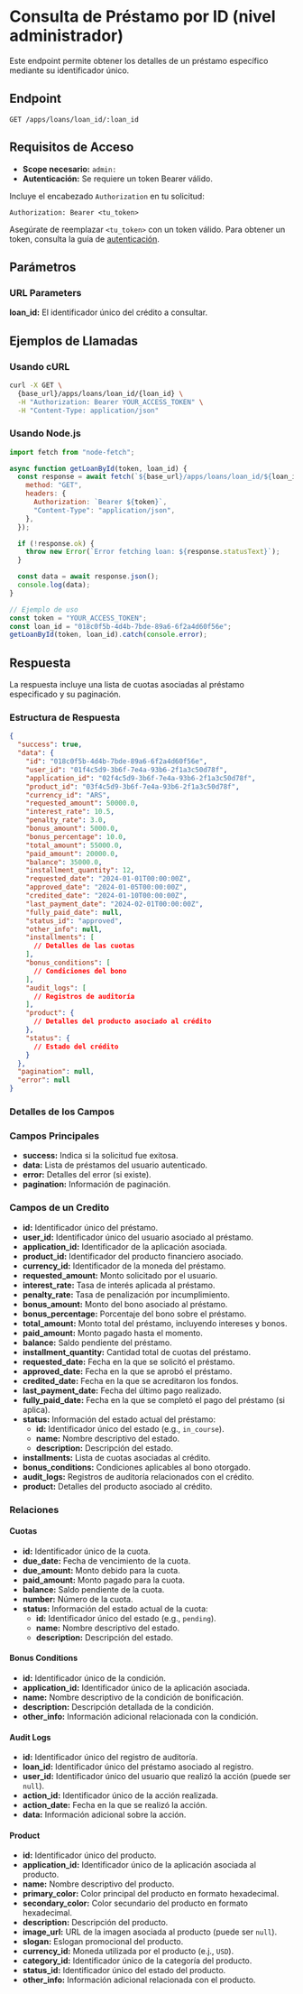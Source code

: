 # Consulta de Préstamo por ID (nivel administrador)

Este endpoint permite obtener los detalles de un préstamo específico mediante su identificador único.

## Endpoint

`GET /apps/loans/loan_id/:loan_id`

## Requisitos de Acceso

- **Scope necesario:** `admin:`
- **Autenticación:** Se requiere un token Bearer válido.

Incluye el encabezado `Authorization` en tu solicitud:

```http
Authorization: Bearer <tu_token>
```

Asegúrate de reemplazar `<tu_token>` con un token válido. Para obtener un token, consulta la guía de [autenticación](/docs/authentication/).

## Parámetros

### URL Parameters

**loan_id:** El identificador único del crédito a consultar.

## Ejemplos de Llamadas

### Usando cURL

```bash
curl -X GET \
  {base_url}/apps/loans/loan_id/{loan_id} \
  -H "Authorization: Bearer YOUR_ACCESS_TOKEN" \
  -H "Content-Type: application/json"
```

### Usando Node.js

```javascript
import fetch from "node-fetch";

async function getLoanById(token, loan_id) {
  const response = await fetch(`${base_url}/apps/loans/loan_id/${loan_id}`, {
    method: "GET",
    headers: {
      Authorization: `Bearer ${token}`,
      "Content-Type": "application/json",
    },
  });

  if (!response.ok) {
    throw new Error(`Error fetching loan: ${response.statusText}`);
  }

  const data = await response.json();
  console.log(data);
}

// Ejemplo de uso
const token = "YOUR_ACCESS_TOKEN";
const loan_id = "018c0f5b-4d4b-7bde-89a6-6f2a4d60f56e";
getLoanById(token, loan_id).catch(console.error);
```

## Respuesta

La respuesta incluye una lista de cuotas asociadas al préstamo especificado y su paginación.

### Estructura de Respuesta

```json
{
  "success": true,
  "data": {
    "id": "018c0f5b-4d4b-7bde-89a6-6f2a4d60f56e",
    "user_id": "01f4c5d9-3b6f-7e4a-93b6-2f1a3c50d78f",
    "application_id": "02f4c5d9-3b6f-7e4a-93b6-2f1a3c50d78f",
    "product_id": "03f4c5d9-3b6f-7e4a-93b6-2f1a3c50d78f",
    "currency_id": "ARS",
    "requested_amount": 50000.0,
    "interest_rate": 10.5,
    "penalty_rate": 3.0,
    "bonus_amount": 5000.0,
    "bonus_percentage": 10.0,
    "total_amount": 55000.0,
    "paid_amount": 20000.0,
    "balance": 35000.0,
    "installment_quantity": 12,
    "requested_date": "2024-01-01T00:00:00Z",
    "approved_date": "2024-01-05T00:00:00Z",
    "credited_date": "2024-01-10T00:00:00Z",
    "last_payment_date": "2024-02-01T00:00:00Z",
    "fully_paid_date": null,
    "status_id": "approved",
    "other_info": null,
    "installments": [
      // Detalles de las cuotas
    ],
    "bonus_conditions": [
      // Condiciones del bono
    ],
    "audit_logs": [
      // Registros de auditoría
    ],
    "product": {
      // Detalles del producto asociado al crédito
    },
    "status": {
      // Estado del crédito
    }
  },
  "pagination": null,
  "error": null
}
```

### Detalles de los Campos

### Campos Principales

- **success:** Indica si la solicitud fue exitosa.
- **data:** Lista de préstamos del usuario autenticado.
- **error:** Detalles del error (si existe).
- **pagination:** Información de paginación.

### Campos de un Credito

- **id:** Identificador único del préstamo.
- **user_id:** Identificador único del usuario asociado al préstamo.
- **application_id:** Identificador de la aplicación asociada.
- **product_id:** Identificador del producto financiero asociado.
- **currency_id:** Identificador de la moneda del préstamo.
- **requested_amount:** Monto solicitado por el usuario.
- **interest_rate:** Tasa de interés aplicada al préstamo.
- **penalty_rate:** Tasa de penalización por incumplimiento.
- **bonus_amount:** Monto del bono asociado al préstamo.
- **bonus_percentage:** Porcentaje del bono sobre el préstamo.
- **total_amount:** Monto total del préstamo, incluyendo intereses y bonos.
- **paid_amount:** Monto pagado hasta el momento.
- **balance:** Saldo pendiente del préstamo.
- **installment_quantity:** Cantidad total de cuotas del préstamo.
- **requested_date:** Fecha en la que se solicitó el préstamo.
- **approved_date:** Fecha en la que se aprobó el préstamo.
- **credited_date:** Fecha en la que se acreditaron los fondos.
- **last_payment_date:** Fecha del último pago realizado.
- **fully_paid_date:** Fecha en la que se completó el pago del préstamo (si aplica).
- **status:** Información del estado actual del préstamo:
  - **id:** Identificador único del estado (e.g., `in_course`).
  - **name:** Nombre descriptivo del estado.
  - **description:** Descripción del estado.
- **installments:** Lista de cuotas asociadas al crédito.
- **bonus_conditions:** Condiciones aplicables al bono otorgado.
- **audit_logs:** Registros de auditoría relacionados con el crédito.
- **product:** Detalles del producto asociado al crédito.

### Relaciones

#### Cuotas

- **id:** Identificador único de la cuota.
- **due_date:** Fecha de vencimiento de la cuota.
- **due_amount:** Monto debido para la cuota.
- **paid_amount:** Monto pagado para la cuota.
- **balance:** Saldo pendiente de la cuota.
- **number:** Número de la cuota.
- **status:** Información del estado actual de la cuota:
  - **id:** Identificador único del estado (e.g., `pending`).
  - **name:** Nombre descriptivo del estado.
  - **description:** Descripción del estado.

#### Bonus Conditions

- **id:** Identificador único de la condición.
- **application_id:** Identificador único de la aplicación asociada.
- **name:** Nombre descriptivo de la condición de bonificación.
- **description:** Descripción detallada de la condición.
- **other_info:** Información adicional relacionada con la condición.

#### Audit Logs

- **id:** Identificador único del registro de auditoría.
- **loan_id:** Identificador único del préstamo asociado al registro.
- **user_id:** Identificador único del usuario que realizó la acción (puede ser `null`).
- **action_id:** Identificador único de la acción realizada.
- **action_date:** Fecha en la que se realizó la acción.
- **data:** Información adicional sobre la acción.

#### Product

- **id:** Identificador único del producto.
- **application_id:** Identificador único de la aplicación asociada al producto.
- **name:** Nombre descriptivo del producto.
- **primary_color:** Color principal del producto en formato hexadecimal.
- **secondary_color:** Color secundario del producto en formato hexadecimal.
- **description:** Descripción del producto.
- **image_url:** URL de la imagen asociada al producto (puede ser `null`).
- **slogan:** Eslogan promocional del producto.
- **currency_id:** Moneda utilizada por el producto (e.j., `USD`).
- **category_id:** Identificador único de la categoría del producto.
- **status_id:** Identificador único del estado del producto.
- **other_info:** Información adicional relacionada con el producto.
